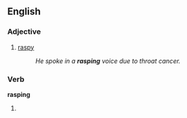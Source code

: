 ==English==

===Adjective===
{{en-adj}}

#[[raspy]]
#:''He spoke in a '''rasping''' voice due to throat cancer.''

===Verb===
'''rasping'''

#{{present participle of|[[rasp]]}}